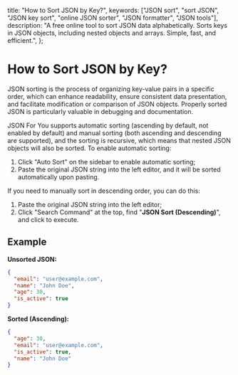 
  title: "How to Sort JSON by Key?",
  keywords: ["JSON sort", "sort JSON", "JSON key sort", "online JSON sorter", "JSON formatter", "JSON tools"],
  description: "A free online tool to sort JSON data alphabetically. Sorts keys in JSON objects, including nested objects and arrays. Simple, fast, and efficient.",
};

# How to Sort JSON by Key?

JSON sorting is the process of organizing key-value pairs in a specific order, which can enhance readability, ensure consistent data presentation, and facilitate modification or comparison of JSON objects. Properly sorted JSON is particularly valuable in debugging and documentation.

JSON For You supports automatic sorting (ascending by default, not enabled by default) and manual sorting (both ascending and descending are supported), and the sorting is recursive, which means that nested JSON objects will also be sorted. To enable automatic sorting:

1. Click "Auto Sort" on the sidebar to enable automatic sorting;
2. Paste the original JSON string into the left editor, and it will be sorted automatically upon pasting.

If you need to manually sort in descending order, you can do this:

1. Paste the original JSON string into the left editor;
2. Click "Search Command" at the top, find "**JSON Sort (Descending)**", and click to execute.

## Example

**Unsorted JSON:**

```json
{
  "email": "user@example.com",
  "name": "John Doe",
  "age": 30,
  "is_active": true
}
```

**Sorted (Ascending):**

```json
{
  "age": 30,
  "email": "user@example.com",
  "is_active": true,
  "name": "John Doe"
}
```

<Refer />

